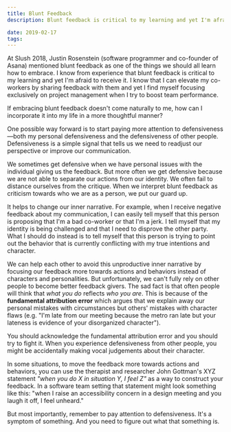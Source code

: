 ```yaml
---
title: Blunt Feedback
description: Blunt feedback is critical to my learning and yet I'm afraid to receive it

date: 2019-02-17
tags:
---
```


At Slush 2018, Justin Rosenstein (software programmer and co-founder of Asana) mentioned blunt feedback as one of the things we should all learn how to embrace. I know from experience that blunt feedback is critical to my learning and yet I'm afraid to receive it. I know that I can elevate my co-workers by sharing feedback with them and yet I find myself focusing exclusively on project management when I try to boost team performance.

If embracing blunt feedback doesn't come naturally to me, how can I incorporate it into my life in a more thoughtful manner?

One possible way forward is to start paying more attention to defensiveness—both my personal defensiveness and the defensiveness of other people. Defensiveness is a simple signal that tells us we need to readjust our perspective or improve our communication.

We sometimes get defensive when we have personal issues with the individual giving us the feedback. But more often we get defensive because we are not able to separate our actions from our identity. We often fail to distance ourselves from the critique. When we interpret blunt feedback as criticism towards who we are as a person, we put our guard up.

It helps to change our inner narrative. For example, when I receive negative feedback about my communication, I can easily tell myself that this person is proposing that I'm a bad co-worker or that I'm a jerk. I tell myself that my identity is being challenged and that I need to disprove the other party. What I should do instead is to tell myself that this person is trying to point out the behavior that is currently conflicting with my true intentions and character.

We can help each other to avoid this unproductive inner narrative by focusing our feedback more towards actions and behaviors instead of characters and personalities. But unfortunately, we can't fully rely on other people to become better feedback givers. The sad fact is that often people will think that _what you do_ reflects _who you are_. This is because of the **fundamental attribution error** which argues that we explain away our personal mistakes with circumstances but others' mistakes with character flaws (e.g. "I'm late from our meeting because the metro ran late but your lateness is evidence of your disorganized character").

You should acknowledge the fundamental attribution error and you should try to fight it. When you experience defensiveness from other people, you might be accidentally making vocal judgements about their character.

In some situations, to move the feedback more towards actions and behaviors, you can use the therapist and researcher John Gottman's XYZ statement _"when you do X in situation Y, I feel Z"_ as a way to construct your feedback. In a software team setting that statement might look something like this: "when I raise an accessibility concern in a design meeting and you laugh it off, I feel unheard."

But most importantly, remember to pay attention to defensiveness. It's a symptom of something. And you need to figure out what that something is.
